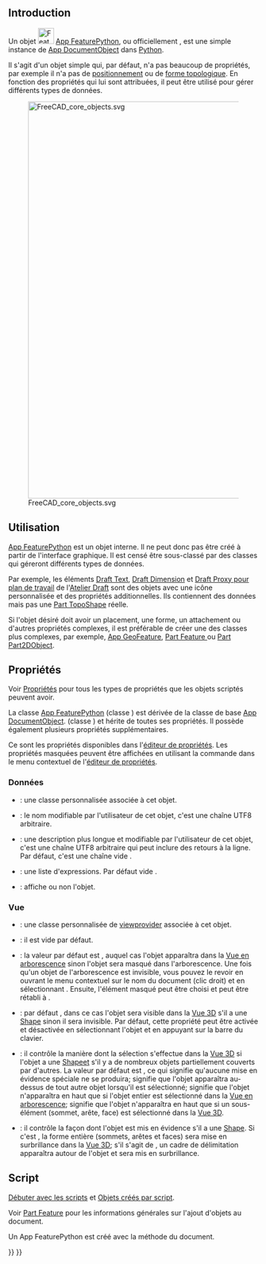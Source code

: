 <languages/>
{{TOCright}}

== Introduction ==

Un objet [[Image:Feature.svg|32px]] [[App_FeaturePython/fr|App FeaturePython]], ou officiellement {{incode|App::FeaturePython}}, est une simple instance de [[App_DocumentObject/fr|App DocumentObject]] dans [[Python/fr|Python]].

Il s'agit d'un objet simple qui, par défaut, n'a pas beaucoup de propriétés, par exemple il n'a pas de [[Placement/fr|positionnement]] ou de [[Part_TopoShape/fr|forme topologique]]. En fonction des propriétés qui lui sont attribuées, il peut être utilisé pour gérer différents types de données.

[[Image:FreeCAD_core_objects.svg|800px]]

{{Caption|Diagramme simplifié des relations entre les objets centraux dans Freecad}}

<span id="Usage"></span>
==Utilisation==

[[App_FeaturePython/fr|App FeaturePython]] est un objet interne. Il ne peut donc pas être créé à partir de l'interface graphique. Il est censé être sous-classé par des classes qui géreront différents types de données.

Par exemple, les éléments [[Draft_Text/fr|Draft Text]], [[Draft_Dimension/fr|Draft Dimension]] et [[Draft_WorkingPlaneProxy/fr|Draft Proxy pour plan de travail]] de l'[[Draft_Workbench/fr|Atelier Draft]] sont des objets {{incode|App::FeaturePython}} avec une icône personnalisée et des propriétés additionnelles. Ils contiennent des données mais pas une [[Part_TopoShape/fr|Part TopoShape]] réelle.

Si l'objet désiré doit avoir un placement, une forme, un attachement ou d'autres propriétés complexes, il est préférable de créer une des classes plus complexes, par exemple, [[App_GeoFeature/fr|App GeoFeature]], [[Part_Feature/fr|Part Feature ]] ou [[Part_Part2DObject/fr|Part Part2DObject]].

<span id="Properties"></span>
== Propriétés ==

Voir [[Property/fr|Propriétés]] pour tous les types de propriétés que les objets scriptés peuvent avoir.

La classe [[App_FeaturePython/fr|App FeaturePython]] (classe {{incode|App::FeaturePython}}) est dérivée de la classe de base [[App_DocumentObject/fr|App DocumentObject]]. (classe {{incode|App::DocumentObject}}) et hérite de toutes ses propriétés. Il possède également plusieurs propriétés supplémentaires.

Ce sont les propriétés disponibles dans l'[[Property_editor/fr|éditeur de propriétés]]. Les propriétés masquées peuvent être affichées en utilisant la commande {{MenuCommand|Tout afficher}} dans le menu contextuel de l'[[Property_editor/fr|éditeur de propriétés]].

<span id="Data"></span>
===Données===

{{TitleProperty|Base}}

* {{PropertyData/fr|Proxy|PythonObject|Hidden}}: une classe personnalisée associée à cet objet.
* {{PropertyData/fr|Label|String}}: le nom modifiable par l'utilisateur de cet objet, c'est une chaîne UTF8 arbitraire.
* {{PropertyData/fr|Label2|String|Hidden}}: une description plus longue et modifiable par l'utilisateur de cet objet, c'est une chaîne UTF8 arbitraire qui peut inclure des retours à la ligne. Par défaut, c'est une chaîne vide {{value|""}}.
* {{PropertyData/fr|Expression Engine|ExpressionEngine|Hidden}}: une liste d'expressions. Par défaut vide {{value|[]}}.
* {{PropertyData/fr|Visibility|Bool|Hidden}}: affiche ou non l'objet.

<span id="View"></span>
=== Vue ===

{{TitleProperty|Base}}

* {{PropertyView|Proxy|PythonObject|Hidden}} : une classe personnalisée de [[Viewprovider/fr|viewprovider]] associée à cet objet.

{{TitleProperty|Display Options}}
* {{PropertyView|Display Mode|Enumeration}}: il est vide par défaut.
* {{PropertyView|Show In Tree|Bool}}: la valeur par défaut est {{TRUE}}, auquel cas l'objet apparaîtra dans la [[Tree_view/fr|Vue en arborescence]] sinon l'objet sera masqué dans l'arborescence. Une fois qu'un objet de l'arborescence est invisible, vous pouvez le revoir en ouvrant le menu contextuel sur le nom du document (clic droit) et en sélectionnant {{CheckBox|TRUE|Show hidden items}}. Ensuite, l'élément masqué peut être choisi et {{PropertyView|Show In Tree}} peut être rétabli à {{TRUE}}.
* {{PropertyView|Visibility|Bool}}: par défaut {{TRUE}}, dans ce cas l'objet sera visible dans la [[3D_view/fr|Vue 3D]] s'il a une [[Part_TopoShape/fr|Shape]] sinon il sera invisible. Par défaut, cette propriété peut être activée et désactivée en sélectionnant l'objet et en appuyant sur la barre {{KEY|Espace}} du clavier.

{{TitleProperty|Selection}}

* {{PropertyView|On Top When Selected|Enumeration}}: il contrôle la manière dont la sélection s'effectue dans la [[3D_view/fr|Vue 3D]] si l'objet a une [[Part_TopoShape/fr|Shape]]et s'il y a de nombreux objets partiellement couverts par d'autres. La valeur par défaut est {{value|Disabled}}, ce qui signifie qu'aucune mise en évidence spéciale ne se produira; {{value|Enabled}} signifie que l'objet apparaîtra au-dessus de tout autre objet lorsqu'il est sélectionné; {{value|Object}} signifie que l'objet n'apparaîtra en haut que si l'objet entier est sélectionné dans la [[Tree_view/fr|Vue en arborescence]]; {{value|Element}} signifie que l'objet n'apparaîtra en haut que si un sous-élément (sommet, arête, face) est sélectionné dans la [[3D_view/fr|Vue 3D]].
* {{PropertyView|Selection Style|Enumeration}}: il contrôle la façon dont l'objet est mis en évidence s'il a une [[Part_TopoShape/fr|Shape]]. Si c'est {{value|Shape}}, la forme entière (sommets, arêtes et faces) sera mise en surbrillance dans la [[3D_view/fr|Vue 3D]]; s'il s'agit de {{value|BoundBox}}, un cadre de délimitation apparaîtra autour de l'objet et sera mis en surbrillance.

<span id="Scripting"></span>
== Script ==

{{Emphasis|Voir aussi :}} [[FreeCAD_Scripting_Basics/fr|Débuter avec les scripts]] et [[Scripted_objects/fr|Objets créés par script]].

Voir [[Part_Feature/fr|Part Feature]] pour les informations générales sur l'ajout d'objets au document.

Un App FeaturePython est créé avec la méthode {{incode|addObject()}} du document.

{{Code|code=
import FreeCAD as App

doc = App.newDocument()
obj = App.ActiveDocument.addObject("App::FeaturePython", "Name")
obj.Label = "Custom label"
}}


{{Document_objects_navi{{#translation:}}}}
{{Userdocnavi{{#translation:}}}}